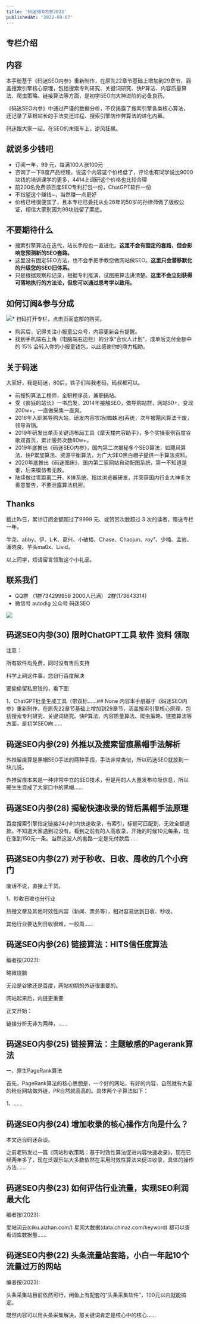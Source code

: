 ```yaml
---
title: '码迷SEO内参2023'
publishedAt: '2022-09-07'
---
```


## 专栏介绍

内容
--

本手册基于《码迷SEO内参》重新制作，在原先22章节基础上增加到29章节，涵盖搜索引擎核心原理，包括搜索专利研究、关键词研究、快P算法、内容质量算法、爬虫策略、链接算法等方面，是初学SEO向大神进阶的必备良药。

《码迷SEO内参》中通过严谨的数据分析，不仅揭露了搜索引擎各类核心算法，还记录了草根站长的手法变迁过程、搜索引擎防作弊算法的进化内幕。

码迷跟大家一起，在SEO的末班车上，逆风狂飙。

**就说多少钱吧**
----------

* 订阅一年，99 元，每满100人涨100元
* 咨询了一下B度产品经理，说这个内容这个价格低了，评论也有同学说比9000块钱的培训课学的更多，4414上调研这个价格也比较合理
* 前200名免费领百度SEO专利打包一份，ChatGPT软件一份
* 不指望这个赚钱~，当然赚一点更好
* 价格已经很便宜了，且本专栏已委托从业26年的50岁的孙律师做了版权公证，相信大家别因为99块钱留了案底。

**不要期待什么**
----------

* 搜索引擎算法在迭代，站长手段也一直进化。**这里不会有固定的套路，但会影响您预测新的SEO套路。**
* 这里没有固定SEO方法，也不会手把手教您做网站做SEO。**这里只会潜移默化的升级您的SEO旧体系。**
* 只是根据观察和记录，根据专利推演，试图把算法讲清楚。**这里不会立刻获得可落地执行的方法论，但您可以通过思考学以致用。**

如何订阅&参与分成
---------

![](https://static.xiaobot.net/file/2023-05-10/81136/14f355d2e9c185e38e2a09077ea350ce.png)* 扫码打开专栏，点击页面底部的购买。
* 购买后，记得关注小报童公众号，内容更新会有提醒。
* 找到手机端右上角（电脑端右边栏）的分享“合伙人计划”，成单后支付金额中的 15% 会转入你的小报童钱包，以此感谢你的鼎力相助。

关于码迷
----

大家好，我是码迷，80后，铁子们叫我老码，码叔都可以。

* 前搜狗算法工程师，全职程序员，兼职搞站。
* 受《疯狂的站长》一书启发，2014年接触SEO，做导购站群，网站50+，变现200w+，一直做采集一直爽。
* 2016年入职某导购大站，研发内容农场(蜘蛛池)系统，次年被飓风算法干废，领导背锅。
* 2019年研发出单页关键词布局工具《摩天楼内容助手》，多个实操案例百度谷歌双首页，累计服务次数80w+。
* 2019年底推出《码迷SEO内参》，国内第二次揭秘多个SEO算法，如飓风算法、快P累加算法、资源平衡算法，为广大SEO黑白帽子提供一手算法资料。
* 2020年底推出《码迷图床》，国内第二家网站自动配图系统，第一不知道是谁，后来模仿者无数。
* 陆续做过零距离二开、K排系统、指纹浏览器研发，并荣获国内行业大神多次善意警告，不要泄露算法机密。

Thanks
------

截止昨日，累计订阅金额超过了9999 元、或赞赏次数超过 3 次的读者，赠送专栏一年。

牛尧、abby、伊、L·K、葛兴、小破格、Chase、Chaojun、roy²、少楠、孟岩、潘晓良、芋头ma0x、Livid。

以上同学，烦请留言领取这个小礼品。

联系我们
----

* QQ群 （1群734299959 2000人已满） 2群(173643314)
* 微信号 autodig 公众号 码迷SEO

![](https://static.xiaobot.net/file/2023-05-10/81136/7a2810dca4d8b0f6f75387b924ab72bb.png)

## 码迷SEO内参(30) 限时ChatGPT工具 软件 资料 领取
注意：

所有软件均免费，同时没有售后支持

科学上网这件事，您自行百度解决

要偷偷留私房钱的，看下图

1、ChatGPT批量生成工具（带双标......## None
内容本手册基于《码迷SEO内参》重新制作，在原先22章节基础上增加到29章节，涵盖搜索引擎核心原理，包括搜索专利研究、关键词研究、快P算法、内容质量算法、爬虫策略、链接算法等方面，是初学SEO向......

## 码迷SEO内参(29) 外推以及搜索留痕黑帽手法解析
外推留痕算是黑帽SEO手法的两种手段，手法非常类似，所以码迷SEO就放到一块儿说。

外推留痕本来是一种非常中立的SEO技术，但是用的人大量发布垃圾信息，所以硬生生变成了大家口中的黑帽......

## 码迷SEO内参(28) 揭秘快速收录的背后黑帽手法原理
百度搜索引擎指定链接24小时内快速收录，有索引，标题可匹配到，无效全额退款。不知道大家遇到过没有。看到之前有的人高收录，开始的时候10元每条，现在涨到150元一条。当然这波人的套路一定是先付款后......

## 码迷SEO内参(27) 对于秒收、日收、周收的几个小窍门
废话不说，直接上干货。

1、秒收日收也分行业

热搜文章及其他时效性内容（新闻、票务等），相对容易达到日收、秒收。

其他行业要达到日收很难，一般周......

## 码迷SEO内参(26) 链接算法：HITS信任度算法
编者按(2023):

略微烧脑

无论是谷歌还是百度，网站初期的外链很重要的。

网站起来后，内链更重要

正文开始：

链接分析无非为两种，......

## 码迷SEO内参(25) 链接算法：主题敏感的Pagerank算法
一、原生PageRank算法

首先，PageRank算法的核心思想是，一个好的网站，有好的内容，自然就有大量的粉丝网站做外链，PR自然就高高的。具体两个子算法如下：

1、......

## 码迷SEO内参(24) 增加收录的核心操作方向是什么？
本文选自码迷杂谈。

之前老码发过一篇《网站秒收策略：基于时效性算法促进内容快速收录》，现在已经两年多了，现在泛娱乐站大多数依然在采用时效性算法来促进收录，具体的操作方法......

## 码迷SEO内参(23) 如何评估行业流量，实现SEO利润最大化
编者按(2023):

爱站词云(ciku.aizhan.com/) 星网大数据(data.chinaz.com/keyword) 都可以查看词库数据量......

## 码迷SEO内参(22) 头条流量站套路，小白一年起10个流量过万的网站
编者按(2023):

头条采集站目前依然可行，闲鱼上有配套的“头条采集软件”，100元以内就能搞定。

既然内容可以用头条采集解决，那关键词肯定是核心中的核心......

